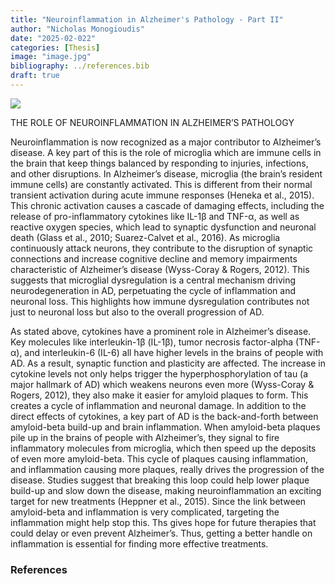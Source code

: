 ```yaml
---
title: "Neuroinflammation in Alzheimer's Pathology - Part II"
author: "Nicholas Monogioudis"
date: "2025-02-022"
categories: [Thesis]
image: "image.jpg"
bibliography: ../references.bib
draft: true
---
```



![](images/test.png)

THE ROLE OF NEUROINFLAMMATION IN ALZHEIMER’S PATHOLOGY

Neuroinflammation is now recognized as a major contributor to Alzheimer’s disease. A key part of this is the role of microglia which are immune cells in the brain that keep things balanced by responding to injuries, infections, and other disruptions. In Alzheimer’s disease, microglia (the brain’s resident immune cells) are constantly activated. This is different from their normal transient activation during acute immune responses (Heneka et al., 2015). This chronic activation causes a cascade of damaging effects, including the release of pro-inflammatory cytokines like IL-1β and TNF-α, as well as reactive oxygen species, which lead to synaptic dysfunction and neuronal death (Glass et al., 2010; Suarez-Calvet et al., 2016). As microglia continuously attack neurons, they contribute to the disruption of synaptic connections and increase cognitive decline and memory impairments characteristic of Alzheimer’s disease (Wyss-Coray & Rogers, 2012). This suggests that microglial dysregulation is a central mechanism driving neurodegeneration in AD, perpetuating the cycle of inflammation and neuronal loss. This highlights how immune dysregulation contributes not just to neuronal loss but also to the overall progression of AD.

As stated above, cytokines have a prominent role in Alzheimer's disease. Key molecules like interleukin-1β (IL-1β), tumor necrosis factor-alpha (TNF-α), and interleukin-6 (IL-6) all have higher levels in the brains of people with AD. As a result, synaptic function and plasticity are affected. The increase in cytokine levels not only helps trigger the hyperphosphorylation of tau (a major hallmark of AD) which weakens neurons even more (Wyss-Coray & Rogers, 2012), they also make it easier for amyloid plaques to form. This creates a cycle of inflammation and neuronal damage.
In addition to the direct effects of cytokines, a key part of AD is the back-and-forth between amyloid-beta build-up and brain inflammation. When amyloid-beta plaques pile up in the brains of people with Alzheimer’s, they signal to fire inflammatory molecules from microglia, which then speed up the deposits of even more amyloid-beta. This cycle of plaques causing inflammation, and inflammation causing more plaques, really drives the progression of the disease. Studies suggest that breaking this loop could help lower plaque build-up and slow down the disease, making neuroinflammation an exciting target for new treatments (Heppner et al., 2015). Since the link between amyloid-beta and inflammation is very complicated, targeting the inflammation might help stop this. Ths gives hope for future therapies that could delay or even prevent Alzheimer’s. Thus, getting a better handle on inflammation is essential for finding more effective treatments.


### References

::: {#refs}
:::